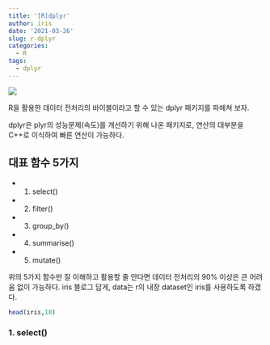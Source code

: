```yaml
---
title: '[R]dplyr'
author: iris
date: '2021-03-26'
slug: r-dplyr
categories:
  - R
tags: 
  - dplyr
---
```



![](/images/image_file/r_dplyr/image_dplyr.png)

<!-- ![](/images/image_file/r_dplyr/image_dplyr.png){#id .class width='100%'} -->



R을 활용한 데이터 전처리의 바이블이라고 할 수 있는 dplyr 패키지를 파헤쳐 보자.  


dplyr은 plyr의 성능문제(속도)를 개선하기 위해 나온 패키지로, 연산의 대부분을 C++로 이식하여 빠른 연산이 가능하다. 



## 대표 함수 5가지
  + 1. select()
  + 2. filter()
  + 3. group_by()
  + 4. summarise()
  + 5. mutate()


위의 5가지 함수만 잘 이해하고 활용할 줄 안다면 데이터 전처리의 90% 이상은 큰 어려움 없이 가능하다. 
iris 블로그 답게, data는 r의 내장 dataset인 iris를 사용하도록 하겠다.

```r
head(iris,10)
```



### 1. select()








